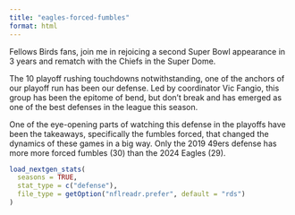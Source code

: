 ```yaml
---
title: "eagles-forced-fumbles"
format: html
---
```



Fellows Birds fans, join me in rejoicing a second Super Bowl appearance in 3 years and rematch with the Chiefs in the Super Dome.

The 10 playoff rushing touchdowns notwithstanding, one of the anchors of our playoff run has been our defense. Led by coordinator Vic Fangio, this group has been the epitome of bend, but don't break and has emerged as one of the best defenses in the league this season. 

One of the eye-opening parts of watching this defense in the playoffs have been the takeaways, specifically the fumbles forced, that changed the dynamics of these games in a big way. Only the 2019 49ers defense has more more forced fumbles (30) than the 2024 Eagles (29).


```r
load_nextgen_stats(
  seasons = TRUE,
  stat_type = c("defense"),
  file_type = getOption("nflreadr.prefer", default = "rds")
)
```



